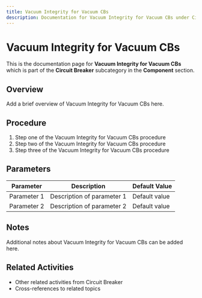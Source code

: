 ```yaml
---
title: Vacuum Integrity for Vacuum CBs
description: Documentation for Vacuum Integrity for Vacuum CBs under Circuit Breaker in Component category
---
```


# Vacuum Integrity for Vacuum CBs

This is the documentation page for **Vacuum Integrity for Vacuum CBs** which is part of the **Circuit Breaker** subcategory in the **Component** section.

## Overview

Add a brief overview of Vacuum Integrity for Vacuum CBs here.

## Procedure

1. Step one of the Vacuum Integrity for Vacuum CBs procedure
2. Step two of the Vacuum Integrity for Vacuum CBs procedure
3. Step three of the Vacuum Integrity for Vacuum CBs procedure

## Parameters

| Parameter | Description | Default Value |
|-----------|-------------|---------------|
| Parameter 1 | Description of parameter 1 | Default value |
| Parameter 2 | Description of parameter 2 | Default value |

## Notes

Additional notes about Vacuum Integrity for Vacuum CBs can be added here.

## Related Activities

- Other related activities from Circuit Breaker
- Cross-references to related topics
